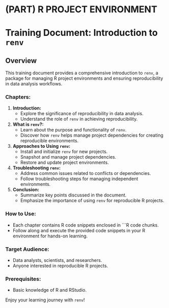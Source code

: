 # (PART) R PROJECT ENVIRONMENT {-}
# Training Document: Introduction to `renv`

## Overview
This training document provides a comprehensive introduction to `renv`, a package for managing R project environments and ensuring reproducibility in data analysis workflows.

### Chapters:

1. **Introduction:**
   - Explore the significance of reproducibility in data analysis.
   - Understand the role of `renv` in achieving reproducibility.

2. **What is `renv`?:**
   - Learn about the purpose and functionality of `renv`.
   - Discover how `renv` helps manage project dependencies for creating reproducible environments.

3. **Approaches to Using `renv`:**
   - Install and initialize `renv` for new projects.
   - Snapshot and manage project dependencies.
   - Restore and update project environments.

4. **Troubleshooting `renv`:**
   - Address common issues related to conflicts or dependencies.
   - Follow troubleshooting steps for managing independent environments.

5. **Conclusion:**
   - Summarize key points discussed in the document.
   - Emphasize the importance of using `renv` for reproducible R projects.

### How to Use:
- Each chapter contains R code snippets enclosed in ```R code chunks.
- Follow along and execute the provided code snippets in your R environment for hands-on learning.

### Target Audience:
- Data analysts, scientists, and researchers.
- Anyone interested in reproducible R projects.

### Prerequisites:
- Basic knowledge of R and RStudio.

Enjoy your learning journey with `renv`!

